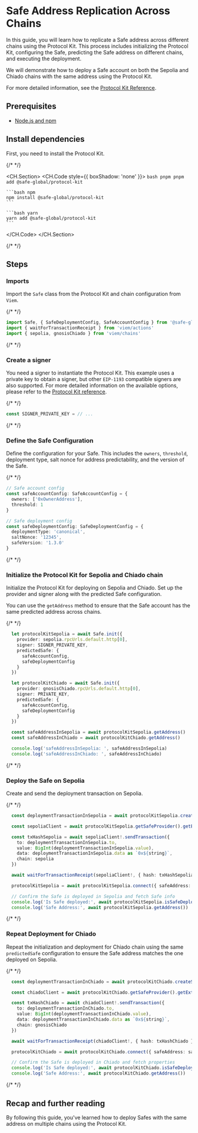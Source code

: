 
# Safe Address Replication Across Chains

In this guide, you will learn how to replicate a Safe address across different chains using the Protocol Kit. This process includes initializing the Protocol Kit, configuring the Safe, predicting the Safe address on different chains, and executing the deployment.

We will demonstrate how to deploy a Safe account on both the Sepolia and Chiado chains with the same address using the Protocol Kit.

For more detailed information, see the [Protocol Kit Reference](../../../protocol-kit/reference/safe.mdx).

## Prerequisites

- [Node.js and npm](https://docs.npmjs.com/downloading-and-installing-node-js-and-npm)

## Install dependencies

First, you need to install the Protocol Kit.

{/* <!-- vale off --> */}

<CH.Section>
  <CH.Code style={{ boxShadow: 'none' }}>
    ```bash pnpm
    pnpm add @safe-global/protocol-kit
    ```

    ```bash npm
    npm install @safe-global/protocol-kit
    ```

    ```bash yarn
    yarn add @safe-global/protocol-kit
    ```
  </CH.Code>
</CH.Section>

{/* <!-- vale on --> */}

## Steps

<Steps>

### Imports

Import the `Safe` class from the Protocol Kit and chain configuration from `Viem`.

{/* <!-- vale off --> */}

```typescript
import Safe, { SafeDeploymentConfig, SafeAccountConfig } from '@safe-global/protocol-kit'
import { waitForTransactionReceipt } from 'viem/actions'
import { sepolia, gnosisChiado } from 'viem/chains'
```

{/* <!-- vale on --> */}

### Create a signer

You need a signer to instantiate the Protocol Kit. This example uses a private key to obtain a signer, but other `EIP-1193` compatible signers are also supported. For more detailed information on the available options, please refer to the [Protocol Kit reference](../../reference/safe.mdx#initialization).

{/* <!-- vale off --> */}

```typescript
const SIGNER_PRIVATE_KEY = // ...
```

{/* <!-- vale on --> */}

### Define the Safe Configuration

Define the configuration for your Safe. This includes the `owners`, `threshold`, deployment type, salt nonce for address predictability, and the version of the Safe.

{/* <!-- vale off --> */}

```typescript
// Safe account config
const safeAccountConfig: SafeAccountConfig = {
  owners: ['0xOwnerAddress'],
  threshold: 1
}

// Safe deployment config
const safeDeploymentConfig: SafeDeploymentConfig = {
  deploymentType: 'canonical',
  saltNonce: '12345',
  safeVersion: '1.3.0'
}
```

{/* <!-- vale on --> */}

### Initialize the Protocol Kit for Sepolia and Chiado chain

Initialize the Protocol Kit for deploying on Sepolia and Chiado. Set up the provider and signer along with the predicted Safe configuration.

You can use the `getAddress` method to ensure that the Safe account has the same predicted address across chains.

{/* <!-- vale off --> */}

```typescript
  let protocolKitSepolia = await Safe.init({
    provider: sepolia.rpcUrls.default.http[0],
    signer: SIGNER_PRIVATE_KEY,
    predictedSafe: {
      safeAccountConfig,
      safeDeploymentConfig
    }
  })

  let protocolKitChiado = await Safe.init({
    provider: gnosisChiado.rpcUrls.default.http[0],
    signer: PRIVATE_KEY,
    predictedSafe: {
      safeAccountConfig,
      safeDeploymentConfig
    }
  })

  const safeAddressInSepolia = await protocolKitSepolia.getAddress()
  const safeAddressInChiado = await protocolKitChiado.getAddress()

  console.log('safeAddressInSepolia: ', safeAddressInSepolia)
  console.log('safeAddressInChiado: ', safeAddressInChiado)
```

{/* <!-- vale on --> */}

### Deploy the Safe on Sepolia

Create and send the deployment transaction on Sepolia.

{/* <!-- vale off --> */}

```typescript
  const deploymentTransactionInSepolia = await protocolKitSepolia.createSafeDeploymentTransaction()

  const sepoliaClient = await protocolKitSepolia.getSafeProvider().getExternalSigner()

  const txHashSepolia = await sepoliaClient!.sendTransaction({
    to: deploymentTransactionInSepolia.to,
    value: BigInt(deploymentTransactionInSepolia.value),
    data: deploymentTransactionInSepolia.data as `0x${string}`,
    chain: sepolia
  })

  await waitForTransactionReceipt(sepoliaClient!, { hash: txHashSepolia })

  protocolKitSepolia = await protocolKitSepolia.connect({ safeAddress: safeAddressInSepolia })

  // Confirm the Safe is deployed in Sepolia and fetch Safe info
  console.log('Is Safe deployed:', await protocolKitSepolia.isSafeDeployed())
  console.log('Safe Address:', await protocolKitSepolia.getAddress())
```

{/* <!-- vale on --> */}

### Repeat Deployment for Chiado

Repeat the initialization and deployment for Chiado chain using the same `predictedSafe` configuration to ensure the Safe address matches the one deployed on Sepolia.

{/* <!-- vale off --> */}

```typescript
  const deploymentTransactionInChiado = await protocolKitChiado.createSafeDeploymentTransaction()

  const chiadoClient = await protocolKitChiado.getSafeProvider().getExternalSigner()

  const txHashChiado = await chiadoClient!.sendTransaction({
    to: deploymentTransactionInChiado.to,
    value: BigInt(deploymentTransactionInChiado.value),
    data: deploymentTransactionInChiado.data as `0x${string}`,
    chain: gnosisChiado
  })

  await waitForTransactionReceipt(chiadoClient!, { hash: txHashChiado })

  protocolKitChiado = await protocolKitChiado.connect({ safeAddress: safeAddressInChiado })

  // Confirm the Safe is deployed in Chiado and fetch properties
  console.log('Is Safe deployed:', await protocolKitChiado.isSafeDeployed())
  console.log('Safe Address:', await protocolKitChiado.getAddress())
```

{/* <!-- vale on --> */}

</Steps>

## Recap and further reading

By following this guide, you've learned how to deploy Safes with the same address on multiple chains using the Protocol Kit.
